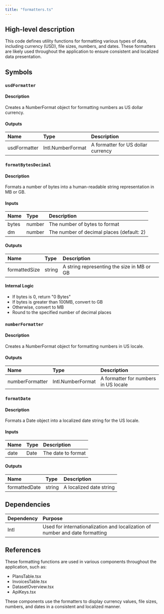 ```yaml
---
title: "formatters.ts"
---
```


## High-level description
This code defines utility functions for formatting various types of data, including currency (USD), file sizes, numbers, and dates. These formatters are likely used throughout the application to ensure consistent and localized data presentation.

## Symbols

### `usdFormatter`
#### Description
Creates a NumberFormat object for formatting numbers as US dollar currency.

#### Outputs
| Name | Type | Description |
|:-----|:-----|:------------|
| usdFormatter | Intl.NumberFormat | A formatter for US dollar currency |

### `formatBytesDecimal`
#### Description
Formats a number of bytes into a human-readable string representation in MB or GB.

#### Inputs
| Name | Type | Description |
|:-----|:-----|:------------|
| bytes | number | The number of bytes to format |
| dm | number | The number of decimal places (default: 2) |

#### Outputs
| Name | Type | Description |
|:-----|:-----|:------------|
| formattedSize | string | A string representing the size in MB or GB |

#### Internal Logic
- If bytes is 0, return "0 Bytes"
- If bytes is greater than 100MB, convert to GB
- Otherwise, convert to MB
- Round to the specified number of decimal places

### `numberFormatter`
#### Description
Creates a NumberFormat object for formatting numbers in US locale.

#### Outputs
| Name | Type | Description |
|:-----|:-----|:------------|
| numberFormatter | Intl.NumberFormat | A formatter for numbers in US locale |

### `formatDate`
#### Description
Formats a Date object into a localized date string for the US locale.

#### Inputs
| Name | Type | Description |
|:-----|:-----|:------------|
| date | Date | The date to format |

#### Outputs
| Name | Type | Description |
|:-----|:-----|:------------|
| formattedDate | string | A localized date string |

## Dependencies
| Dependency | Purpose |
|:-----------|:--------|
| Intl | Used for internationalization and localization of number and date formatting |

## References
These formatting functions are used in various components throughout the application, such as:
- PlansTable.tsx
- InvoicesTable.tsx
- DatasetOverview.tsx
- ApiKeys.tsx

These components use the formatters to display currency values, file sizes, numbers, and dates in a consistent and localized manner.